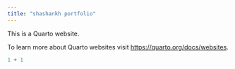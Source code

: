 ```yaml
---
title: "shashankh portfolio"
---
```


This is a Quarto website.

To learn more about Quarto websites visit <https://quarto.org/docs/websites>.

```r
1 + 1
```
